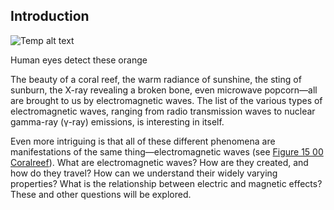 ## Introduction
![Temp alt text](__MEDIA_URL__CNX_HSPhysics_15_00_Coralreef.jpg)<p>Human eyes detect these orange </p>
The beauty of a coral reef, the warm radiance of sunshine, the sting of sunburn, the X-ray revealing a broken bone, even microwave popcorn—all are brought to us by electromagnetic waves. The list of the various types of electromagnetic waves, ranging from radio transmission waves to nuclear gamma-ray (γ-ray) emissions, is interesting in itself.

Even more intriguing is that all of these different phenomena are manifestations of the same thing—electromagnetic waves (see [Figure 15 00 Coralreef](Figure_15_00_Coralreef)). What are electromagnetic waves? How are they created, and how do they travel? How can we understand their widely varying properties? What is the relationship between electric and magnetic effects? These and other questions will be explored.

